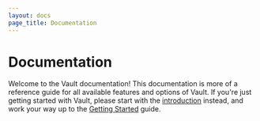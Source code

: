 ```yaml
---
layout: docs
page_title: Documentation
---
```


# Documentation

Welcome to the Vault documentation! This documentation is more of a reference guide for all available features and options of Vault. If you're just getting started with Vault, please start with the [introduction](/vault/docs/what-is-vault) instead, and work your way up to the [Getting Started](https://learn.hashicorp.com/tutorials/vault/getting-started-install) guide.
